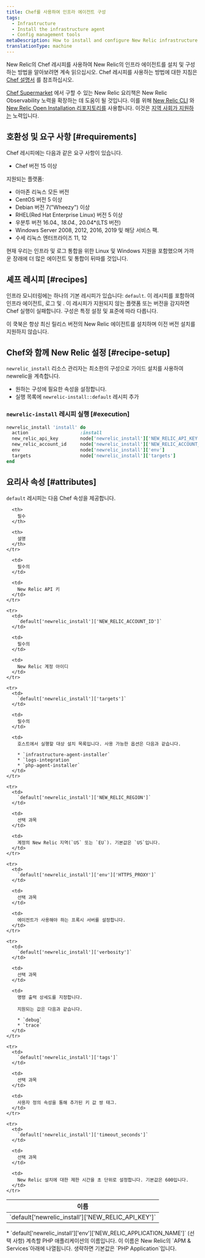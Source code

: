```yaml
---
title: Chef를 사용하여 인프라 에이전트 구성
tags:
  - Infrastructure
  - Install the infrastructure agent
  - Config management tools
metaDescription: How to install and configure New Relic infrastructure monitoring using Chef.
translationType: machine
---
```


New Relic의 Chef 레시피를 사용하여 New Relic의 인프라 에이전트를 설치 및 구성하는 방법을 알아보려면 계속 읽으십시오. Chef 레시피를 사용하는 방법에 대한 지침은 [Chef 설명서](https://www.chef.io/solutions/infrastructure-automation/) 를 참조하십시오.

[Chef Supermarket](https://supermarket.chef.io/cookbooks/newrelic-install) 에서 구할 수 있는 New Relic 요리책은 New Relic Observability 노력을 확장하는 데 도움이 될 것입니다. 이를 위해 [New Relic CLI](https://github.com/newrelic/newrelic-cli) 와 [New Relic Open Installation 리포지토리를](https://github.com/newrelic/open-install-library) 사용합니다. 이것은 [지역 사회가 지원하는](https://github.com/newrelic/chef-install) 노력입니다.

## 호환성 및 요구 사항 [#requirements]

Chef 레시피에는 다음과 같은 요구 사항이 있습니다.

* Chef 버전 15 이상

지원되는 플랫폼:

* 아마존 리눅스 모든 버전
* CentOS 버전 5 이상
* Debian 버전 7("Wheezy") 이상
* RHEL(Red Hat Enterprise Linux) 버전 5 이상
* 우분투 버전 16.04._, 18.04._, 20.04\*(LTS 버전)
* Windows Server 2008, 2012, 2016, 2019 및 해당 서비스 팩.
* 수세 리눅스 엔터프라이즈 11, 12

현재 우리는 인프라 및 로그 통합을 위한 Linux 및 Windows 지원을 포함했으며 가까운 장래에 더 많은 에이전트 및 통합이 뒤따를 것입니다.

## 셰프 레시피 [#recipes]

인프라 모니터링에는 하나의 기본 레시피가 있습니다: `default`. 이 레시피를 포함하여 인프라 에이전트, 로그 및 <InlinePopover type="apm"/>. 이 레시피가 지원되지 않는 플랫폼 또는 버전을 감지하면 Chef 실행이 실패합니다. 구성은 특정 설정 및 표준에 따라 다릅니다.

<Callout variant="important">
  이 쿡북은 항상 최신 릴리스 버전의 New Relic 에이전트를 설치하며 이전 버전 설치를 지원하지 않습니다.
</Callout>

## Chef와 함께 New Relic 설정 [#recipe-setup]

`newrelic_install` 리소스 관리자는 최소한의 구성으로 가이드 설치를 사용하여 newrelic을 계측합니다.

* 원하는 구성에 필요한 속성을 설정합니다.
* 실행 목록에 `newrelic-install::default` 레시피 추가

### `newrelic-install` 레시피 실행 [#execution]

```ruby
newrelic_install 'install' do
  action                   :install
  new_relic_api_key        node['newrelic_install']['NEW_RELIC_API_KEY']
  new_relic_account_id     node['newrelic_install']['NEW_RELIC_ACCOUNT_ID']
  env                      node['newrelic_install']['env']
  targets                  node['newrelic_install']['targets']
end
```

## 요리사 속성 [#attributes]

`default` 레시피는 다음 Chef 속성을 제공합니다.

<table>
  <thead>
    <tr>
      <th style={{ width: "300px" }}>
        이름
      </th>

      <th>
        필수
      </th>

      <th>
        설명
      </th>
    </tr>
  </thead>

  <tbody>
    <tr>
      <td>
        `default['newrelic_install']['NEW_RELIC_API_KEY']`
      </td>

      <td>
        필수의
      </td>

      <td>
        New Relic API 키
      </td>
    </tr>

    <tr>
      <td>
        `default['newrelic_install']['NEW_RELIC_ACCOUNT_ID']`
      </td>

      <td>
        필수의
      </td>

      <td>
        New Relic 계정 아이디
      </td>
    </tr>

    <tr>
      <td>
        `default['newrelic_install']['targets']`
      </td>

      <td>
        필수의
      </td>

      <td>
        호스트에서 실행할 대상 설치 목록입니다. 사용 가능한 옵션은 다음과 같습니다.

        * `infrastructure-agent-installer`
        * `logs-integration`
        * `php-agent-installer`
      </td>
    </tr>

    <tr>
      <td>
        `default['newrelic_install']['NEW_RELIC_REGION']`
      </td>

      <td>
        선택 과목
      </td>

      <td>
        계정의 New Relic 지역(`US` 또는 `EU`). 기본값은 `US`입니다.
      </td>
    </tr>

    <tr>
      <td>
        `default['newrelic_install']['env']['HTTPS_PROXY']`
      </td>

      <td>
        선택 과목
      </td>

      <td>
        에이전트가 사용해야 하는 프록시 서버를 설정합니다.
      </td>
    </tr>

    <tr>
      <td>
        `default['newrelic_install']['verbosity']`
      </td>

      <td>
        선택 과목
      </td>

      <td>
        명령 출력 상세도를 지정합니다.

        지원되는 값은 다음과 같습니다.

        * `debug`
        * `trace`
      </td>
    </tr>

    <tr>
      <td>
        `default['newrelic_install']['tags']`
      </td>

      <td>
        선택 과목
      </td>

      <td>
        사용자 정의 속성을 통해 추가된 키 값 쌍 태그.
      </td>
    </tr>

    <tr>
      <td>
        `default['newrelic_install']['timeout_seconds']`
      </td>

      <td>
        선택 과목
      </td>

      <td>
        New Relic 설치에 대한 제한 시간을 초 단위로 설정합니다. 기본값은 600입니다.
      </td>
    </tr>
  </tbody>
</table>

<CollapserGroup>
  <Collapser
    id="environment-vars"
    title="PHP 에이전트"
  >
    * `default['newrelic_install']['env']['NEW_RELIC_APPLICATION_NAME']` (선택 사항) 계측할 PHP 애플리케이션의 이름입니다. 이 이름은 New Relic의 `APM & Services`아래에 나열됩니다. 생략하면 기본값은 `PHP Application`입니다.
  </Collapser>
</CollapserGroup>